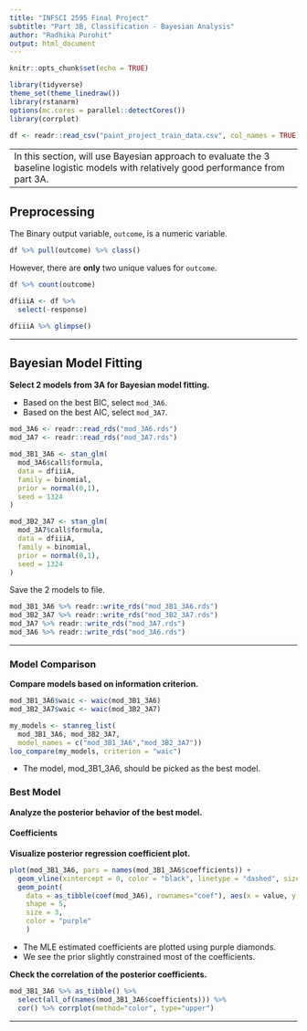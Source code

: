 ```yaml
---
title: "INFSCI 2595 Final Project"
subtitle: "Part 3B, Classification - Bayesian Analysis"
author: "Radhika Purohit"
output: html_document
---
```


```r
knitr::opts_chunk$set(echo = TRUE)
```

```r
library(tidyverse)
theme_set(theme_linedraw())
library(rstanarm)
options(mc.cores = parallel::detectCores())
library(corrplot)
```

```r
df <- readr::read_csv("paint_project_train_data.csv", col_names = TRUE)
```

----
In this section, will use Bayesian approach to evaluate the 3 baseline logistic models with relatively good performance from part 3A.  
----

## Preprocessing

The Binary output variable, `outcome`, is a numeric variable.  

```r
df %>% pull(outcome) %>% class()
```

However, there are **only** two unique values for `outcome`.  

```r
df %>% count(outcome)
```

```r
dfiiiA <- df %>% 
  select(-response)

dfiiiA %>% glimpse()
```

----

## Bayesian Model Fitting

**Select 2 models from 3A for Bayesian model fitting.** 

- Based on the best BIC, select `mod_3A6`.  
- Based on the best AIC, select `mod_3A7`.  

```r
mod_3A6 <- readr::read_rds("mod_3A6.rds")
mod_3A7 <- readr::read_rds("mod_3A7.rds")
```


```r
mod_3B1_3A6 <- stan_glm(
  mod_3A6$call$formula,
  data = dfiiiA,
  family = binomial,
  prior = normal(0,1),
  seed = 1324
)
```



```r
mod_3B2_3A7 <- stan_glm(
  mod_3A7$call$formula,
  data = dfiiiA,
  family = binomial,
  prior = normal(0,1),
  seed = 1324
)
```


Save the 2 models to file.  

```r
mod_3B1_3A6 %>% readr::write_rds("mod_3B1_3A6.rds")
mod_3B2_3A7 %>% readr::write_rds("mod_3B2_3A7.rds")
mod_3A7 %>% readr::write_rds("mod_3A7.rds")
mod_3A6 %>% readr::write_rds("mod_3A6.rds")
```

----


### Model Comparison

**Compare models based on information criterion.**  

```r
mod_3B1_3A6$waic <- waic(mod_3B1_3A6)
mod_3B2_3A7$waic <- waic(mod_3B2_3A7)
```

```r
my_models <- stanreg_list(
  mod_3B1_3A6, mod_3B2_3A7,
  model_names = c("mod_3B1_3A6","mod_3B2_3A7"))
loo_compare(my_models, criterion = "waic")
```
- The model, mod_3B1_3A6, should be picked as the best model.  

### Best Model

**Analyze the posterior behavior of the best model.**  

#### Coefficients

**Visualize posterior regression coefficient plot.**  

```r
plot(mod_3B1_3A6, pars = names(mod_3B1_3A6$coefficients)) +
  geom_vline(xintercept = 0, color = "black", linetype = "dashed", size = 0.5) +
  geom_point(
    data = as_tibble(coef(mod_3A6), rownames="coef"), aes(x = value, y = coef),
    shape = 5,
    size = 3,
    color = "purple"
    )
```

- The MLE estimated coefficients are plotted using purple diamonds. 
- We see the prior slightly constrained most of the coefficients.  

**Check the correlation of the posterior coefficients.**  

```r
mod_3B1_3A6 %>% as_tibble() %>%
  select(all_of(names(mod_3B1_3A6$coefficients))) %>%
  cor() %>% corrplot(method="color", type="upper")
```

----
